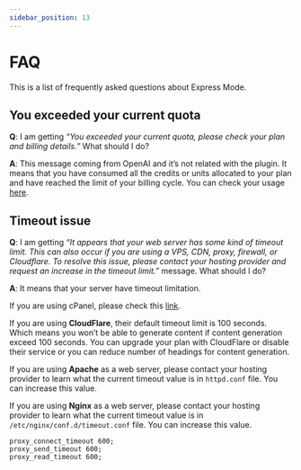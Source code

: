 ```yaml
---
sidebar_position: 13
---
```


# FAQ

This is a list of frequently asked questions about Express Mode.

## You exceeded your current quota

**Q**: I am getting *“You exceeded your current quota, please check your plan and billing details.”* What should I do?

**A**: This message coming from OpenAI and it’s not related with the plugin. It means that you have consumed all the credits or units allocated to your plan and have reached the limit of your billing cycle. You can check your usage [here](https://platform.openai.com/account/usage).

## Timeout issue

**Q**: I am getting *“It appears that your web server has some kind of timeout limit. This can also occur if you are using a VPS, CDN, proxy, firewall, or Cloudflare. To resolve this issue, please contact your hosting provider and request an increase in the timeout limit.”* message. What should I do?

**A**: It means that your server have timeout limitation.

If you are using cPanel, please check this [link](https://support.cpanel.net/hc/en-us/articles/360057903134-proxy-fcgi-error-errors-when-using-PHP-FPM).

If you are using **CloudFlare**, their default timeout limit is 100 seconds. Which means you won’t be able to generate content if content generation exceed 100 seconds. You can upgrade your plan with CloudFlare or disable their service or you can reduce number of headings for content generation.

If you are using **Apache** as a web server, please contact your hosting provider to learn what the current timeout value is in ```httpd.conf``` file. You can increase this value.

If you are using **Nginx** as a web server, please contact your hosting provider to learn what the current timeout value is in ```/etc/nginx/conf.d/timeout.conf``` file. You can increase this value.

```
proxy_connect_timeout 600;
proxy_send_timeout 600;
proxy_read_timeout 600;
```